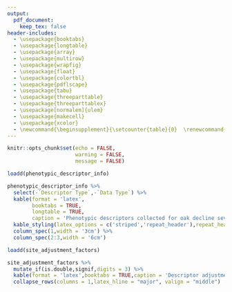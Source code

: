 ```yaml
---
output: 
  pdf_document:
    keep_tex: false
header-includes:
  - \usepackage{booktabs}
  - \usepackage{longtable}
  - \usepackage{array}
  - \usepackage{multirow}
  - \usepackage{wrapfig}
  - \usepackage{float}
  - \usepackage{colortbl}
  - \usepackage{pdflscape}
  - \usepackage{tabu}
  - \usepackage{threeparttable}
  - \usepackage{threeparttablex}
  - \usepackage[normalem]{ulem}
  - \usepackage{makecell}
  - \usepackage{xcolor}
  - \newcommand{\beginsupplement}{\setcounter{table}{0}  \renewcommand{\thetable}{S\arabic{table}} \setcounter{figure}{0} \renewcommand{\thefigure}{S\arabic{figure}}}
---
```


```r
knitr::opts_chunk$set(echo = FALSE,
                      warning = FALSE,
                      message = FALSE)
```

\beginsupplement

```r
loadd(phenotypic_descriptor_info)

phenotypic_descriptor_info %>%
  select(-`Descriptor Type`,-`Data Type`) %>%
  kable(format = 'latex',
        booktabs = TRUE,
        longtable = TRUE,
        caption = 'Phenotypic descriptors collected for oak decline severity.') %>%
  kable_styling(latex_options = c('striped','repeat_header'),repeat_header_continued = TRUE) %>%
  column_spec(1,width = '3cm') %>%
  column_spec(2:3,width = '6cm') 
```

```r
loadd(site_adjustment_factors)

site_adjustment_factors %>%
  mutate_if(is.double,signif,digits = 3) %>%
  kable(format = 'latex',booktabs = TRUE,caption = 'Descriptor adjustment factors at each site.') %>%
  collapse_rows(columns = 1,latex_hline = "major", valign = "middle")
```
